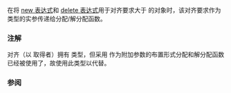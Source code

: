 {{cpp/title|align_val_t}}
{{cpp/memory/new/navbar}}
{{dcl begin}}
{{dcl header | new}}
{{dcl | since=c++17|1=
enum class align_val_t : std::size_t {};
}}
{{dcl end}}

在将 [[cpp/language/new|new 表达式]]和 [[cpp/language/delete|delete 表达式]]用于对齐要求大于 {{tt|__STDCPP_DEFAULT_NEW_ALIGNMENT__}} 的对象时，该对齐要求作为 {{tt|std::align_val_t}} 类型的实参传递给分配/解分配函数。

===注解===
对齐（以 {{c|alignof}} 取得者）拥有 {{lc|std::size_t}} 类型，但采用 {{lc|std::size_t}} 作为附加参数的布置形式分配和解分配函数已经被使用了，故使用此类型以代替。
{{feature test macro|value=201606L|std=C++17|__cpp_aligned_new|过对齐数据的动态内存分配}}

===参阅===
{{dsc begin}}
{{dsc inc | cpp/memory/new/dsc operator_new}}
{{dsc inc | cpp/memory/new/dsc operator_delete}}
{{dsc end}}

{{langlinks|en|es|ja|ru}}